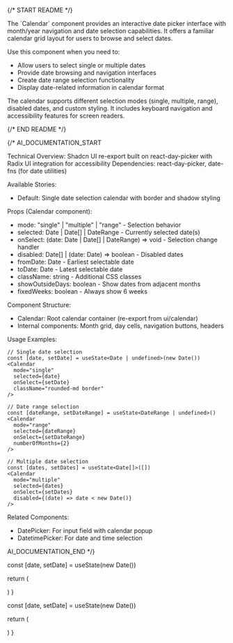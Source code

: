 
{/* START README */}
<div className="prose prose-sm max-w-none">
The `Calendar` component provides an interactive date picker interface with month/year navigation and date selection capabilities. It offers a familiar calendar grid layout for users to browse and select dates.

Use this component when you need to:

- Allow users to select single or multiple dates
- Provide date browsing and navigation interfaces
- Create date range selection functionality
- Display date-related information in calendar format

The calendar supports different selection modes (single, multiple, range), disabled dates, and custom styling. It includes keyboard navigation and accessibility features for screen readers.
</div>
{/* END README */}

{/*
AI_DOCUMENTATION_START

Technical Overview: Shadcn UI re-export built on react-day-picker with Radix UI integration for accessibility
Dependencies: react-day-picker, date-fns (for date utilities)

Available Stories:

- Default: Single date selection calendar with border and shadow styling

Props (Calendar component):

- mode: "single" | "multiple" | "range" - Selection behavior
- selected: Date | Date[] | DateRange - Currently selected date(s)
- onSelect: (date: Date | Date[] | DateRange) => void - Selection change handler
- disabled: Date[] | (date: Date) => boolean - Disabled dates
- fromDate: Date - Earliest selectable date
- toDate: Date - Latest selectable date
- className: string - Additional CSS classes
- showOutsideDays: boolean - Show dates from adjacent months
- fixedWeeks: boolean - Always show 6 weeks

Component Structure:

- Calendar: Root calendar container (re-export from ui/calendar)
- Internal components: Month grid, day cells, navigation buttons, headers

Usage Examples:

```tsx
// Single date selection
const [date, setDate] = useState<Date | undefined>(new Date())
<Calendar
  mode="single"
  selected={date}
  onSelect={setDate}
  className="rounded-md border"
/>

// Date range selection
const [dateRange, setDateRange] = useState<DateRange | undefined>()
<Calendar
  mode="range"
  selected={dateRange}
  onSelect={setDateRange}
  numberOfMonths={2}
/>

// Multiple date selection
const [dates, setDates] = useState<Date[]>([])
<Calendar
  mode="multiple"
  selected={dates}
  onSelect={setDates}
  disabled={(date) => date < new Date()}
/>
```

Related Components:

- DatePicker: For input field with calendar popup
- DatetimePicker: For date and time selection

AI_DOCUMENTATION_END
*/}

  const [date, setDate] = useState(new Date())

return (

<Calendar
  mode="single"
  selected={date}
  onSelect={setDate}
  className="rounded-md border shadow-sm"
/>
) }

  const [date, setDate] = useState(new Date())

return (

<Calendar
  mode="single"
  selected={date}
  onSelect={setDate}
  className="rounded-md border shadow-sm"
  captionLayout="dropdown"
/>
) }
